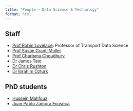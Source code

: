 ```yaml
---
title: "People — Data Science & Technology"
format: html
---
```


<!-- Below are staff and doctoral researchers at ITS Leeds with a focus on Artificial Intelligence, Machine Learning, and Data Science. 🤖📊 -->

## Staff

- [Prof Robin Lovelace](https://environment.leeds.ac.uk/transport/staff/953/professor-robin-lovelace): Professor of Transport Data Science
- [Prof Susan Grant-Muller]()
- [Prof Charisma Choudhury]() 
- [Dr James Tate]()
- [Dr Chris Rushton]()
- [Dr Ibrahim Ozturk]()

## PhD students

- [Hussein Mahfouz]()
- [Juan Pablo Zamora Fonseca]()

